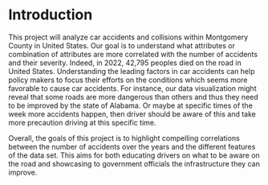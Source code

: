 # Introduction

This project will analyze car accidents and collisions within Montgomery County in United States. Our goal is to understand what attributes or combination of attributes are more correlated with the number of accidents and their severity. Indeed, in 2022, 42,795 peoples died on the road in United States. Understanding the leading factors in car accidents can help policy makers to focus their efforts on the conditions which seems more favorable to cause car accidents. For instance, our data visualization might reveal that some roads are more dangerous than others and thus they need to be improved by the state of Alabama. Or maybe at specific times of the week more accidents happen, then driver should be aware of this and take more precaution driving at this specific time.

Overall, the goals of this project is to highlight compelling correlations between the number of accidents over the years and the different features of the data set. This aims for both educating drivers on what to be aware on the road and showcasing to government officials the infrastructure they can improve. 
